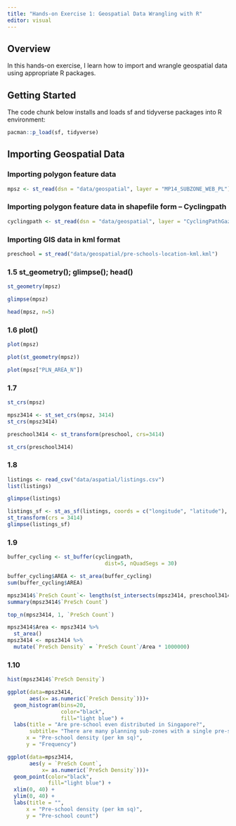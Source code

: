 ```yaml
---
title: "Hands-on Exercise 1: Geospatial Data Wrangling with R"
editor: visual
---
```


## Overview

In this hands-on exercise, I learn how to import and wrangle geospatial data using appropriate R packages.

## Getting Started

The code chunk below installs and loads sf and tidyverse packages into R environment:

```r
pacman::p_load(sf, tidyverse)
```

## Importing Geospatial Data

### Importing polygon feature data

```r
mpsz <- st_read(dsn = "data/geospatial", layer = "MP14_SUBZONE_WEB_PL")
```

### Importing polygon feature data in shapefile form -- Cyclingpath

```r
cyclingpath <- st_read(dsn = "data/geospatial", layer = "CyclingPathGazette")
```
### Importing GIS data in kml format

```r
preschool = st_read("data/geospatial/pre-schools-location-kml.kml")
```
### 1.5  st_geometry(); glimpse(); head()

```r
st_geometry(mpsz)
```

```r
glimpse(mpsz)
```
```r
head(mpsz, n=5)
```


### 1.6 plot()

```r
plot(mpsz)
```

```r
plot(st_geometry(mpsz))
```

```r
plot(mpsz["PLN_AREA_N"])
```

### 1.7

```r
st_crs(mpsz)
```


```r
mpsz3414 <- st_set_crs(mpsz, 3414)
st_crs(mpsz3414)
```

```r
preschool3414 <- st_transform(preschool, crs=3414)

st_crs(preschool3414)
```


### 1.8

```r
listings <- read_csv("data/aspatial/listings.csv")
list(listings)
```
```r
glimpse(listings)
```

```r
listings_sf <- st_as_sf(listings, coords = c("longitude", "latitude"), crs=4326) %>%
st_transform(crs = 3414)
glimpse(listings_sf)
```
### 1.9

```r

buffer_cycling <- st_buffer(cyclingpath, 
                               dist=5, nQuadSegs = 30)

buffer_cycling$AREA <- st_area(buffer_cycling)
sum(buffer_cycling$AREA)
```

```r
mpsz3414$`PreSch Count`<- lengths(st_intersects(mpsz3414, preschool3414))
summary(mpsz3414$`PreSch Count`)
```

```r
top_n(mpsz3414, 1, `PreSch Count`)
```

```r
mpsz3414$Area <- mpsz3414 %>%
  st_area()
mpsz3414 <- mpsz3414 %>%
  mutate(`PreSch Density` = `PreSch Count`/Area * 1000000)
```


### 1.10

```r
hist(mpsz3414$`PreSch Density`)
```



```r
ggplot(data=mpsz3414, 
       aes(x= as.numeric(`PreSch Density`)))+
  geom_histogram(bins=20, 
                 color="black", 
                 fill="light blue") +
  labs(title = "Are pre-school even distributed in Singapore?",
       subtitle= "There are many planning sub-zones with a single pre-school, on the other hand, \nthere are two planning sub-zones with at least 20 pre-schools",
      x = "Pre-school density (per km sq)",
      y = "Frequency")
```

```r
ggplot(data=mpsz3414, 
       aes(y = `PreSch Count`, 
           x= as.numeric(`PreSch Density`)))+
  geom_point(color="black", 
             fill="light blue") +
  xlim(0, 40) +
  ylim(0, 40) +
  labs(title = "",
      x = "Pre-school density (per km sq)",
      y = "Pre-school count")

```
```r

```
```r

```
